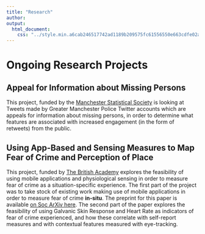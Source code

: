 ```yaml
---
title: "Research"
author: 
output:
  html_document:
    css: "../style.min.a6cab246517742ad1189b209575fc61556550e663cdfe02a0aab0632b39e978b.css"
---
```



# Ongoing Research Projects

## Appeal for Information about Missing Persons

This project, funded by the [Manchester Statistical Society](https://manstatsoc.org/) is looking at Tweets made by Greater Manchester Police Twitter accounts which are appeals for information about missing persons, in order to determine what features are associated with increased engagement (in the form of retweets) from the public. 


## Using App-Based and Sensing Measures to Map Fear of Crime and Perception of Place

This project, funded by [The British Academy](https://www.thebritishacademy.ac.uk/funding/ba-leverhulme-small-research-grants) explores the feasibility of using mobile applications and physiological sensing in order to measure fear of crime as a situation-specific experience. The first part of the project was to take stock of existing work making use of mobile applications in order to measure fear of crime **in-situ**. The preprint for this paper is available [on Soc ArXiv here](https://osf.io/preprints/socarxiv/h3n9w). The second part of the paper explores the feasibility of using Galvanic Skin Response and Heart Rate as indicators of fear of crime experienced, and how these correlate with self-report measures and with contextual features measured with eye-tracking. 

## 
